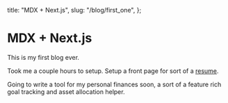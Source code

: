   title: "MDX + Next.js",
  slug: "/blog/first_one",
};

# MDX + Next.js

This is my first blog ever.

Took me a couple hours to setup.
Setup a front page for sort of a [resume](/).

Going to write a tool for my personal finances soon, a sort of a
feature rich goal tracking and asset allocation helper.
